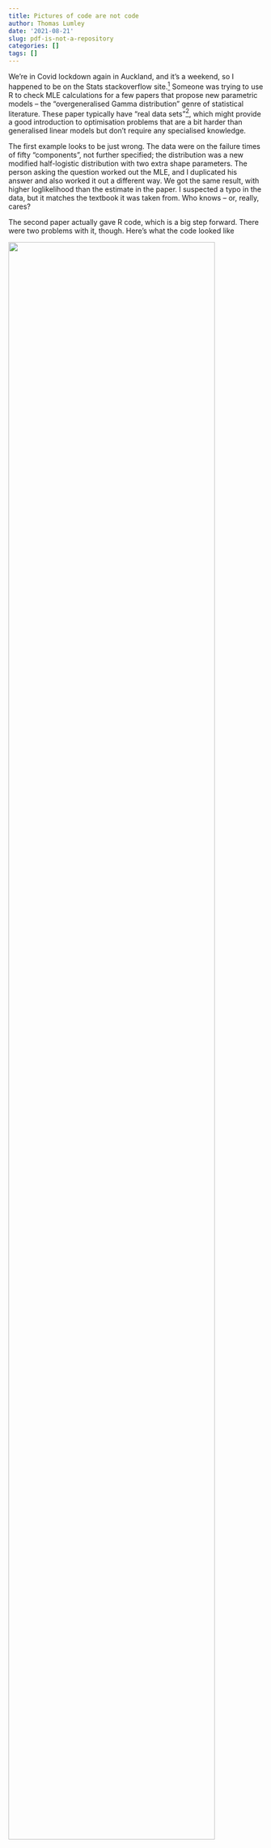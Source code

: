 ```yaml
---
title: Pictures of code are not code
author: Thomas Lumley
date: '2021-08-21'
slug: pdf-is-not-a-repository
categories: []
tags: []
---
```


We're in Covid lockdown again in Auckland, and it's a weekend, so I happened to be on the Stats stackoverflow site.^[I quite like the site; the ratio of people answering questions to people complaining about questions being bad is bearable and some of the questions are interesting] Someone was trying to use R to check MLE calculations for a few papers that propose new parametric models -- the "overgeneralised Gamma distribution" genre of statistical literature. These paper typically have "real data sets"^[where "real data", as Di Cook has pointed out, is a technical term meaning "not real data"], which might provide a good introduction to optimisation problems that are a bit harder than generalised linear models but don't require any specialised knowledge. 

The first example looks to be just wrong.  The data were on the failure times of fifty "components", not further specified; the distribution was a new modified half-logistic distribution with two extra shape parameters.  The person asking the question worked out the MLE, and I duplicated his answer and also worked it out a different way. We got the same result, with higher loglikelihood than the estimate in the paper. I suspected a typo in the data, but it matches the textbook it was taken from. Who knows -- or, really, cares? 

The second paper actually gave R code, which is a big step forward. There were two problems with it, though. Here's what the code looked like

<img src="https://raw.githubusercontent.com/tslumley/notstatschat/master/content/post/2021-08-21-pdf-is-not-a-repository/index_files/codeshot.png" width="90%">

I spent quite a while trying to get this to work. One potential issue I thought of was numerical instability, so I simplified the log(power) terms and used `log1p` to handle the `log(1+)` terms. Weirdly, the result didn't change after some of my edits. 

A function body in R consists of multiple `call` objects. These are evaluated in turn, and the value of the function is the value of the last call. The body of this function, specifically, consists of three `call` objects. The value of the function is the value of the last of the three: `-2 * sum(log(1 + (log((1 + x/beta)^alpha))^(-lambda)))`, just a fragment of the actual loglikelihood.  You'd never have this problem with *real code*, but it's easy with PDF or paper pictures of code. Either copy-pasting or retyping the code is likely to be wrong even without the potential for typos.  PDF is not a code format; paper isn't either. I've seen worse than this: a paper in JRSS A where the online appendix had code **in a bitmap image**. 

Oh, the second problem? The code calls `mle2`, which expects to be given the negative loglikelihood, and so minimises it. The function `ll_LLx`, however, is the loglikelihood. So the code, if you fix the spurious line breaks to make it run as it putatively did for the authors, would give a minimum likelihood estimator.  Fixing this second problem finally gives the answers in the paper, demonstrating that the authors **did not** get them from the code they provided. 